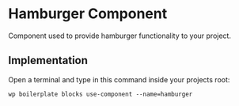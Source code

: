 # Hamburger Component

Component used to provide hamburger functionality to your project.

## Implementation

Open a terminal and type in this command inside your projects root:

```shell
wp boilerplate blocks use-component --name=hamburger
```
